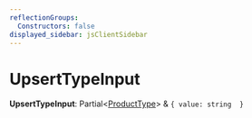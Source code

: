 ```yaml
---
reflectionGroups:
  Constructors: false
displayed_sidebar: jsClientSidebar
---
```



# UpsertTypeInput

 **UpsertTypeInput**: Partial&#60;[ProductType](../classes/js_client.internal.ProductType.mdx)&#62; & ``{ value: string  }``
